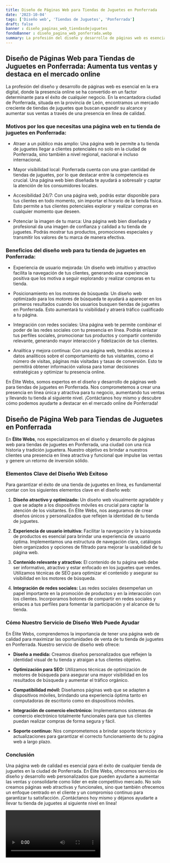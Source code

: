 ```yaml
---
title: Diseño de Páginas Web para Tiendas de Juguetes en Ponferrada
date: '2023-10-04'
tags: ['Diseño web', 'Tiendas de Juguetes', 'Ponferrada']
draft: false
banner : diseño_paginas_web_tiendasdejuguetes
fondoBanner : diseño_pagina_web_ponferrada.webp
summary: La profesión del diseño y desarrollo de páginas web es esencial en la era digital, donde la presencia online se ha convertido en un factor determinante para el éxito de cualquier negocio. En la encantadora ciudad de Ponferrada, situada en la provincia de León, encontramos un mercado creciente de tiendas de juguetes que buscan expandir su alcance y aumentar sus ventas a través de una presencia en línea de calidad.
---
```


## Diseño de Páginas Web para Tiendas de Juguetes en Ponferrada: Aumenta tus ventas y destaca en el mercado online

La profesión del diseño y desarrollo de páginas web es esencial en la era digital, donde la presencia online se ha convertido en un factor determinante para el éxito de cualquier negocio. En la encantadora ciudad de Ponferrada, situada en la provincia de León, encontramos un mercado creciente de tiendas de juguetes que buscan expandir su alcance y aumentar sus ventas a través de una presencia en línea de calidad.

### Motivos por los que necesitas una página web en tu tienda de juguetes en Ponferrada:

- Atraer a un público más amplio: Una página web le permite a tu tienda de juguetes llegar a clientes potenciales no solo en la ciudad de Ponferrada, sino también a nivel regional, nacional e incluso internacional.

- Mayor visibilidad local: Ponferrada cuenta con una gran cantidad de tiendas de juguetes, por lo que destacar entre la competencia es crucial. Una página web bien diseñada te ayudará a sobresalir y captar la atención de los consumidores locales.

- Accesibilidad 24/7: Con una página web, podrás estar disponible para tus clientes en todo momento, sin importar el horario de la tienda física. Esto permite a tus clientes potenciales explorar y realizar compras en cualquier momento que deseen.

- Potenciar la imagen de tu marca: Una página web bien diseñada y profesional da una imagen de confianza y calidad a tu tienda de juguetes. Podrás mostrar tus productos, promociones especiales y transmitir los valores de tu marca de manera efectiva.

### Beneficios del diseño web para tu tienda de juguetes en Ponferrada:

- Experiencia de usuario mejorada: Un diseño web intuitivo y atractivo facilita la navegación de tus clientes, generando una experiencia positiva que los motiva a seguir explorando y realizar compras en tu tienda.

- Posicionamiento en los motores de búsqueda: Un diseño web optimizado para los motores de búsqueda te ayudará a aparecer en los primeros resultados cuando los usuarios busquen tiendas de juguetes en Ponferrada. Esto aumentará tu visibilidad y atraerá tráfico cualificado a tu página.

- Integración con redes sociales: Una página web te permite combinar el poder de las redes sociales con tu presencia en línea. Podrás enlazar tus perfiles sociales, promocionar tus productos y compartir contenido relevante, generando mayor interacción y fidelización de tus clientes.

- Analítica y mejora continua: Con una página web, tendrás acceso a datos analíticos sobre el comportamiento de tus visitantes, como el número de visitas, páginas más visitadas y tasas de conversión. Esto te permitirá obtener información valiosa para tomar decisiones estratégicas y optimizar tu presencia online.

En Élite Webs, somos expertos en el diseño y desarrollo de páginas web para tiendas de juguetes en Ponferrada. Nos comprometemos a crear una presencia en línea única y atractiva para tu negocio, aumentando tus ventas y llevando tu tienda al siguiente nivel. ¡Contáctanos hoy mismo y descubre cómo podemos ayudarte a destacar en el mercado online de Ponferrada!

<GifSeo />

<Cta />

## Diseño de Página Web para Tiendas de Juguetes en Ponferrada

En **Élite Webs**, nos especializamos en el diseño y desarrollo de páginas web para tiendas de juguetes en Ponferrada, una ciudad con una rica historia y tradición juguetera. Nuestro objetivo es brindar a nuestros clientes una presencia en línea atractiva y funcional que impulse las ventas y genere un retorno de inversión sólido.

### Elementos Clave del Diseño Web Exitoso

Para garantizar el éxito de una tienda de juguetes en línea, es fundamental contar con los siguientes elementos clave en el diseño web:

1. **Diseño atractivo y optimizado:** Un diseño web visualmente agradable y que se adapte a los dispositivos móviles es crucial para captar la atención de los visitantes. En Élite Webs, nos aseguramos de crear diseños únicos y personalizados que reflejen la identidad de tu tienda de juguetes.

2. **Experiencia de usuario intuitiva:** Facilitar la navegación y la búsqueda de productos es esencial para brindar una experiencia de usuario óptima. Implementamos una estructura de navegación clara, catálogos bien organizados y opciones de filtrado para mejorar la usabilidad de tu página web.

3. **Contenido relevante y atractivo:** El contenido de tu página web debe ser informativo, atractivo y estar enfocado en los juguetes que vendes. Utilizamos técnicas de SEO para optimizar el contenido y asegurar su visibilidad en los motores de búsqueda.

4. **Integración de redes sociales:** Las redes sociales desempeñan un papel importante en la promoción de productos y en la interacción con los clientes. Incorporamos botones de compartir en redes sociales y enlaces a tus perfiles para fomentar la participación y el alcance de tu tienda.

### Cómo Nuestro Servicio de Diseño Web Puede Ayudar

En Élite Webs, comprendemos la importancia de tener una página web de calidad para maximizar las oportunidades de venta de tu tienda de juguetes en Ponferrada. Nuestro servicio de diseño web ofrece:

- **Diseño a medida:** Creamos diseños personalizados que reflejen la identidad visual de tu tienda y atraigan a tus clientes objetivo.

- **Optimización para SEO:** Utilizamos técnicas de optimización de motores de búsqueda para asegurar una mayor visibilidad en los resultados de búsqueda y aumentar el tráfico orgánico.

- **Compatibilidad móvil:** Diseñamos páginas web que se adapten a dispositivos móviles, brindando una experiencia óptima tanto en computadoras de escritorio como en dispositivos móviles.

- **Integración de comercio electrónico:** Implementamos sistemas de comercio electrónico totalmente funcionales para que tus clientes puedan realizar compras de forma segura y fácil.

- **Soporte continuo:** Nos comprometemos a brindar soporte técnico y actualizaciones para garantizar el correcto funcionamiento de tu página web a largo plazo.

### Conclusión

Una página web de calidad es esencial para el éxito de cualquier tienda de juguetes en la ciudad de Ponferrada. En Élite Webs, ofrecemos servicios de diseño y desarrollo web personalizados que pueden ayudarte a aumentar las ventas y consolidarte como líder en este competitivo mercado. No solo creamos páginas web atractivas y funcionales, sino que también ofrecemos un enfoque centrado en el cliente y un compromiso continuo para garantizar tu satisfacción. ¡Contáctanos hoy mismo y déjanos ayudarte a llevar tu tienda de juguetes al siguiente nivel en línea!

<Video />

<CtaBot job='Tiendas de Juguetes' city='Ponferrada'/>

<Gmaps query='Ponferrada+españa+maps' />